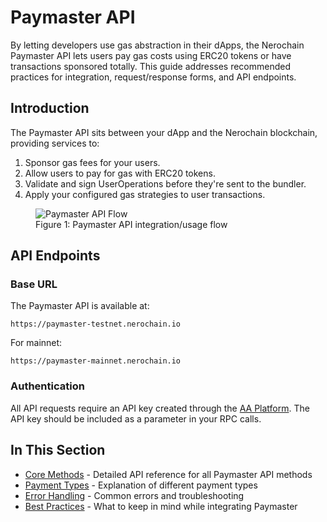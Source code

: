 
# Paymaster API

By letting developers use gas abstraction in their dApps, the Nerochain Paymaster API lets users pay gas costs using ERC20 tokens or have transactions sponsored totally. This guide addresses recommended practices for integration, request/response forms, and API endpoints.
## Introduction

The Paymaster API sits between your dApp and the Nerochain blockchain, providing services to:

1. Sponsor gas fees for your users.
2. Allow users to pay for gas with ERC20 tokens.
3. Validate and sign UserOperations before they're sent to the bundler.
4. Apply your configured gas strategies to user transactions.

<div className="mt-8 mb-8">
  <figure className="text-center">
    <img 
      src="/assets/aaPlatform/figure2.jpeg" 
      alt="Paymaster API Flow"
      className="mx-auto rounded-lg shadow-md"
    />
    <figcaption className="mt-2 text-sm italic text-gray-600">
      Figure 1: Paymaster API integration/usage flow
    </figcaption>
  </figure>
</div>

## API Endpoints

### Base URL

The Paymaster API is available at:

```
https://paymaster-testnet.nerochain.io
```

For mainnet:

```
https://paymaster-mainnet.nerochain.io
```

### Authentication

All API requests require an API key created through the [AA Platform](https://aa-platform.nerochain.io). The API key should be included as a parameter in your RPC calls.

## In This Section

- [Core Methods](./core-methods) - Detailed API reference for all Paymaster API methods
- [Payment Types](./payment-types) - Explanation of different payment types
- [Error Handling](./error-handling) - Common errors and troubleshooting
- [Best Practices](./best-practices) - What to keep in mind while integrating Paymaster

<PageFeedback path="/en/developer-tools/paymaster-api" /> 